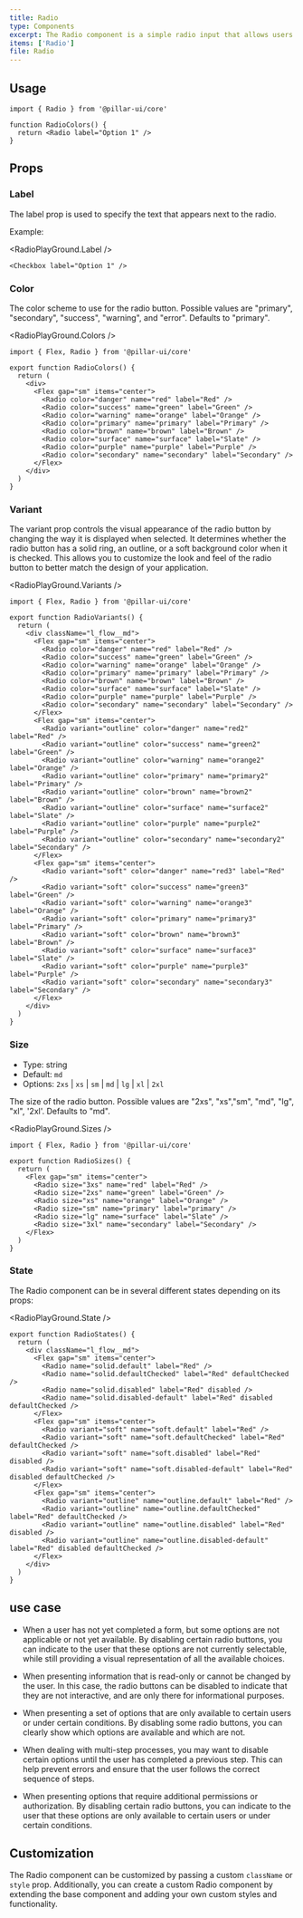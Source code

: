 ```yaml
---
title: Radio
type: Components
excerpt: The Radio component is a simple radio input that allows users to select a single option from a list of options.
items: ['Radio']
file: Radio
---
```


## Usage

```tsx showLineNumbers title="Paper.tsx"
import { Radio } from '@pillar-ui/core'

function RadioColors() {
  return <Radio label="Option 1" />
}
```

## Props

### Label

The label prop is used to specify the text that appears next to the radio.

Example:

<RadioPlayGround.Label />

```tsx showLineNumbers title="Radio.tsx"
<Checkbox label="Option 1" />
```

### Color

The color scheme to use for the radio button. Possible values are "primary", "secondary", "success", "warning", and "error". Defaults to "primary".

<RadioPlayGround.Colors />

```tsx showLineNumbers title="Paper.tsx"
import { Flex, Radio } from '@pillar-ui/core'

export function RadioColors() {
  return (
    <div>
      <Flex gap="sm" items="center">
        <Radio color="danger" name="red" label="Red" />
        <Radio color="success" name="green" label="Green" />
        <Radio color="warning" name="orange" label="Orange" />
        <Radio color="primary" name="primary" label="Primary" />
        <Radio color="brown" name="brown" label="Brown" />
        <Radio color="surface" name="surface" label="Slate" />
        <Radio color="purple" name="purple" label="Purple" />
        <Radio color="secondary" name="secondary" label="Secondary" />
      </Flex>
    </div>
  )
}
```

### Variant

The variant prop controls the visual appearance of the radio button by changing the way it is displayed when selected. It determines whether the radio button has a solid ring, an outline, or a soft background color when it is checked. This allows you to customize the look and feel of the radio button to better match the design of your application.

<RadioPlayGround.Variants />

```tsx showLineNumbers title="Paper.tsx"
import { Flex, Radio } from '@pillar-ui/core'

export function RadioVariants() {
  return (
    <div className="l_flow__md">
      <Flex gap="sm" items="center">
        <Radio color="danger" name="red" label="Red" />
        <Radio color="success" name="green" label="Green" />
        <Radio color="warning" name="orange" label="Orange" />
        <Radio color="primary" name="primary" label="Primary" />
        <Radio color="brown" name="brown" label="Brown" />
        <Radio color="surface" name="surface" label="Slate" />
        <Radio color="purple" name="purple" label="Purple" />
        <Radio color="secondary" name="secondary" label="Secondary" />
      </Flex>
      <Flex gap="sm" items="center">
        <Radio variant="outline" color="danger" name="red2" label="Red" />
        <Radio variant="outline" color="success" name="green2" label="Green" />
        <Radio variant="outline" color="warning" name="orange2" label="Orange" />
        <Radio variant="outline" color="primary" name="primary2" label="Primary" />
        <Radio variant="outline" color="brown" name="brown2" label="Brown" />
        <Radio variant="outline" color="surface" name="surface2" label="Slate" />
        <Radio variant="outline" color="purple" name="purple2" label="Purple" />
        <Radio variant="outline" color="secondary" name="secondary2" label="Secondary" />
      </Flex>
      <Flex gap="sm" items="center">
        <Radio variant="soft" color="danger" name="red3" label="Red" />
        <Radio variant="soft" color="success" name="green3" label="Green" />
        <Radio variant="soft" color="warning" name="orange3" label="Orange" />
        <Radio variant="soft" color="primary" name="primary3" label="Primary" />
        <Radio variant="soft" color="brown" name="brown3" label="Brown" />
        <Radio variant="soft" color="surface" name="surface3" label="Slate" />
        <Radio variant="soft" color="purple" name="purple3" label="Purple" />
        <Radio variant="soft" color="secondary" name="secondary3" label="Secondary" />
      </Flex>
    </div>
  )
}
```

### Size

- Type: string
- Default: `md`
- Options: `2xs` | `xs` | `sm` | `md` | `lg` | `xl` | `2xl`

The size of the radio button. Possible values are "2xs", "xs","sm", "md", "lg", "xl", '2xl'. Defaults to "md".

<RadioPlayGround.Sizes />

```tsx showLineNumbers title="Paper.tsx"
import { Flex, Radio } from '@pillar-ui/core'

export function RadioSizes() {
  return (
    <Flex gap="sm" items="center">
      <Radio size="3xs" name="red" label="Red" />
      <Radio size="2xs" name="green" label="Green" />
      <Radio size="xs" name="orange" label="Orange" />
      <Radio size="sm" name="primary" label="primary" />
      <Radio size="lg" name="surface" label="Slate" />
      <Radio size="3xl" name="secondary" label="Secondary" />
    </Flex>
  )
}
```

### State

The Radio component can be in several different states depending on its props:

<RadioPlayGround.State />

```tsx showLineNumbers title="Paper.tsx"
export function RadioStates() {
  return (
    <div className="l_flow__md">
      <Flex gap="sm" items="center">
        <Radio name="solid.default" label="Red" />
        <Radio name="solid.defaultChecked" label="Red" defaultChecked />
        <Radio name="solid.disabled" label="Red" disabled />
        <Radio name="solid.disabled-default" label="Red" disabled defaultChecked />
      </Flex>
      <Flex gap="sm" items="center">
        <Radio variant="soft" name="soft.default" label="Red" />
        <Radio variant="soft" name="soft.defaultChecked" label="Red" defaultChecked />
        <Radio variant="soft" name="soft.disabled" label="Red" disabled />
        <Radio variant="soft" name="soft.disabled-default" label="Red" disabled defaultChecked />
      </Flex>
      <Flex gap="sm" items="center">
        <Radio variant="outline" name="outline.default" label="Red" />
        <Radio variant="outline" name="outline.defaultChecked" label="Red" defaultChecked />
        <Radio variant="outline" name="outline.disabled" label="Red" disabled />
        <Radio variant="outline" name="outline.disabled-default" label="Red" disabled defaultChecked />
      </Flex>
    </div>
  )
}
```

## use case

- When a user has not yet completed a form, but some options are not applicable or not yet available. By disabling certain radio buttons, you can indicate to the user that these options are not currently selectable, while still providing a visual representation of all the available choices.

- When presenting information that is read-only or cannot be changed by the user. In this case, the radio buttons can be disabled to indicate that they are not interactive, and are only there for informational purposes.

- When presenting a set of options that are only available to certain users or under certain conditions. By disabling some radio buttons, you can clearly show which options are available and which are not.

- When dealing with multi-step processes, you may want to disable certain options until the user has completed a previous step. This can help prevent errors and ensure that the user follows the correct sequence of steps.

- When presenting options that require additional permissions or authorization. By disabling certain radio buttons, you can indicate to the user that these options are only available to certain users or under certain conditions.

## Customization

The Radio component can be customized by passing a custom `className` or `style` prop. Additionally, you can create a custom Radio component by extending the base component and adding your own custom styles and functionality.
